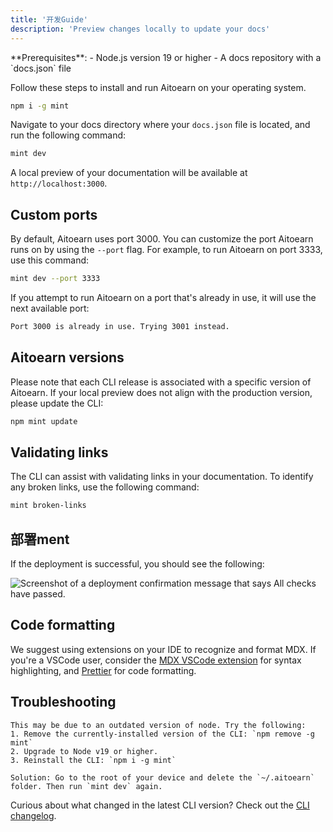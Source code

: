 ```yaml
---
title: '开发Guide'
description: 'Preview changes locally to update your docs'
---
```


<UpdatedAt />


<Info>
  **Prerequisites**:
  - Node.js version 19 or higher
  - A docs repository with a `docs.json` file
</Info>

Follow these steps to install and run Aitoearn on your operating system.

<Steps>
<Step title="安装 the Aitoearn CLI">

```bash
npm i -g mint
```
</Step>

<Step title="Preview locally">

Navigate to your docs directory where your `docs.json` file is located, and run the following command:

```bash
mint dev
```

A local preview of your documentation will be available at `http://localhost:3000`.

</Step>
</Steps>

## Custom ports

By default, Aitoearn uses port 3000. You can customize the port Aitoearn runs on by using the `--port` flag. For example, to run Aitoearn on port 3333, use this command:

```bash
mint dev --port 3333
```

If you attempt to run Aitoearn on a port that's already in use, it will use the next available port:

```md
Port 3000 is already in use. Trying 3001 instead.
```

## Aitoearn versions

Please note that each CLI release is associated with a specific version of Aitoearn. If your local preview does not align with the production version, please update the CLI:

```bash
npm mint update
```

## Validating links

The CLI can assist with validating links in your documentation. To identify any broken links, use the following command:

```bash
mint broken-links
```

## 部署ment

If the deployment is successful, you should see the following:

<Frame>
  <img src="/images/checks-passed.png" alt="Screenshot of a deployment confirmation message that says All checks have passed." style={{ borderRadius: '0.5rem' }} />
</Frame>

## Code formatting

We suggest using extensions on your IDE to recognize and format MDX. If you're a VSCode user, consider the [MDX VSCode extension](https://marketplace.visualstudio.com/items?itemName=unifiedjs.vscode-mdx) for syntax highlighting, and [Prettier](https://marketplace.visualstudio.com/items?itemName=esbenp.prettier-vscode) for code formatting.

## Troubleshooting

<AccordionGroup>
  <Accordion title='Error: Could not load the "sharp" module using the darwin-arm64 runtime'>

    This may be due to an outdated version of node. Try the following:
    1. Remove the currently-installed version of the CLI: `npm remove -g mint`
    2. Upgrade to Node v19 or higher.
    3. Reinstall the CLI: `npm i -g mint`
  </Accordion>

  <Accordion title="Issue: Encountering an unknown error">
  
    Solution: Go to the root of your device and delete the `~/.aitoearn` folder. Then run `mint dev` again.
  </Accordion>
</AccordionGroup>

Curious about what changed in the latest CLI version? Check out the [CLI changelog](https://www.npmjs.com/package/aitoearn?activeTab=versions).

